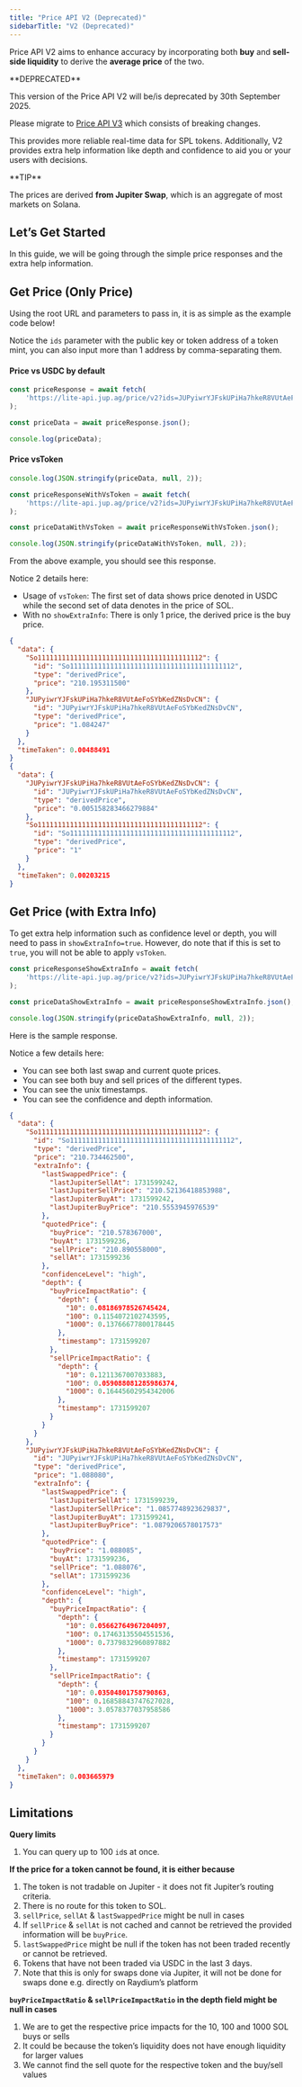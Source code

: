 ```yaml
---
title: "Price API V2 (Deprecated)"
sidebarTitle: "V2 (Deprecated)"
---
```


Price API V2 aims to enhance accuracy by incorporating both **buy** and **sell-side liquidity** to derive the **average price** of the two.

<Warning>
  **DEPRECATED**

  This version of the Price API V2 will be/is deprecated by 30th September 2025.

  Please migrate to [Price API V3](/docs/price/v3) which consists of breaking changes.
</Warning>

This provides more reliable real-time data for SPL tokens. Additionally, V2 provides extra help information like depth and confidence to aid you or your users with decisions.

<TIP>
  **TIP**

  The prices are derived **from Jupiter Swap**, which is an aggregate of most markets on Solana.
</TIP>

## Let’s Get Started

In this guide, we will be going through the simple price responses and the extra help information.

## Get Price (Only Price)

Using the root URL and parameters to pass in, it is as simple as the example code below!

Notice the `ids` parameter with the public key or token address of a token mint, you can also input more than 1 address by comma-separating them.

#### Price vs USDC by default

```js
const priceResponse = await fetch(
    'https://lite-api.jup.ag/price/v2?ids=JUPyiwrYJFskUPiHa7hkeR8VUtAeFoSYbKedZNsDvCN,So11111111111111111111111111111111111111112'
);

const priceData = await priceResponse.json();

console.log(priceData);
```

#### Price vsToken

```js
console.log(JSON.stringify(priceData, null, 2));

const priceResponseWithVsToken = await fetch(
    'https://lite-api.jup.ag/price/v2?ids=JUPyiwrYJFskUPiHa7hkeR8VUtAeFoSYbKedZNsDvCN,So11111111111111111111111111111111111111112&vsToken=So11111111111111111111111111111111111111112'
);

const priceDataWithVsToken = await priceResponseWithVsToken.json();

console.log(JSON.stringify(priceDataWithVsToken, null, 2));
```

From the above example, you should see this response.

Notice 2 details here:

* Usage of `vsToken`: The first set of data shows price denoted in USDC while the second set of data denotes in the price of SOL.
* With no `showExtraInfo`: There is only 1 price, the derived price is the buy price.

```json expandable
{
  "data": {
    "So11111111111111111111111111111111111111112": {
      "id": "So11111111111111111111111111111111111111112",
      "type": "derivedPrice",
      "price": "210.195311500"
    },
    "JUPyiwrYJFskUPiHa7hkeR8VUtAeFoSYbKedZNsDvCN": {
      "id": "JUPyiwrYJFskUPiHa7hkeR8VUtAeFoSYbKedZNsDvCN",
      "type": "derivedPrice",
      "price": "1.084247"
    }
  },
  "timeTaken": 0.00488491
}
{
  "data": {
    "JUPyiwrYJFskUPiHa7hkeR8VUtAeFoSYbKedZNsDvCN": {
      "id": "JUPyiwrYJFskUPiHa7hkeR8VUtAeFoSYbKedZNsDvCN",
      "type": "derivedPrice",
      "price": "0.005158283466279884"
    },
    "So11111111111111111111111111111111111111112": {
      "id": "So11111111111111111111111111111111111111112",
      "type": "derivedPrice",
      "price": "1"
    }
  },
  "timeTaken": 0.00203215
}
```

## Get Price (with Extra Info)

To get extra help information such as confidence level or depth, you will need to pass in `showExtraInfo=true`. However, do note that if this is set to `true`, you will not be able to apply `vsToken`.

```js
const priceResponseShowExtraInfo = await fetch(
    'https://lite-api.jup.ag/price/v2?ids=JUPyiwrYJFskUPiHa7hkeR8VUtAeFoSYbKedZNsDvCN,So11111111111111111111111111111111111111112&showExtraInfo=true'
);

const priceDataShowExtraInfo = await priceResponseShowExtraInfo.json();

console.log(JSON.stringify(priceDataShowExtraInfo, null, 2));
```

Here is the sample response.

Notice a few details here:

* You can see both last swap and current quote prices.
* You can see both buy and sell prices of the different types.
* You can see the unix timestamps.
* You can see the confidence and depth information.

```json expandable
{
  "data": {
    "So11111111111111111111111111111111111111112": {
      "id": "So11111111111111111111111111111111111111112",
      "type": "derivedPrice",
      "price": "210.734462500",
      "extraInfo": {
        "lastSwappedPrice": {
          "lastJupiterSellAt": 1731599242,
          "lastJupiterSellPrice": "210.52136418853988",
          "lastJupiterBuyAt": 1731599242,
          "lastJupiterBuyPrice": "210.5553945976539"
        },
        "quotedPrice": {
          "buyPrice": "210.578367000",
          "buyAt": 1731599236,
          "sellPrice": "210.890558000",
          "sellAt": 1731599236
        },
        "confidenceLevel": "high",
        "depth": {
          "buyPriceImpactRatio": {
            "depth": {
              "10": 0.08186978526745424,
              "100": 0.1154072102743595,
              "1000": 0.13766677800178445
            },
            "timestamp": 1731599207
          },
          "sellPriceImpactRatio": {
            "depth": {
              "10": 0.1211367007033883,
              "100": 0.059088081285986374,
              "1000": 0.16445602954342006
            },
            "timestamp": 1731599207
          }
        }
      }
    },
    "JUPyiwrYJFskUPiHa7hkeR8VUtAeFoSYbKedZNsDvCN": {
      "id": "JUPyiwrYJFskUPiHa7hkeR8VUtAeFoSYbKedZNsDvCN",
      "type": "derivedPrice",
      "price": "1.088080",
      "extraInfo": {
        "lastSwappedPrice": {
          "lastJupiterSellAt": 1731599239,
          "lastJupiterSellPrice": "1.0857748923629837",
          "lastJupiterBuyAt": 1731599241,
          "lastJupiterBuyPrice": "1.0879206578017573"
        },
        "quotedPrice": {
          "buyPrice": "1.088085",
          "buyAt": 1731599236,
          "sellPrice": "1.088076",
          "sellAt": 1731599236
        },
        "confidenceLevel": "high",
        "depth": {
          "buyPriceImpactRatio": {
            "depth": {
              "10": 0.05662764967204097,
              "100": 0.17463135504551536,
              "1000": 0.7379832960897882
            },
            "timestamp": 1731599207
          },
          "sellPriceImpactRatio": {
            "depth": {
              "10": 0.03504801758790863,
              "100": 0.16858843747627028,
              "1000": 3.0578377037958586
            },
            "timestamp": 1731599207
          }
        }
      }
    }
  },
  "timeTaken": 0.003665979
}
```

## Limitations

**Query limits**

1. You can query up to 100 `id`s at once.

**If the price for a token cannot be found, it is either because**

1. The token is not tradable on Jupiter - it does not fit Jupiter’s routing criteria.
2. There is no route for this token to SOL.
3. `sellPrice`, `sellAt` & `lastSwappedPrice` might be null in cases
4. If `sellPrice` & `sellAt` is not cached and cannot be retrieved the provided information will be `buyPrice`.
5. `lastSwappedPrice` might be null if the token has not been traded recently or cannot be retrieved.
6. Tokens that have not been traded via USDC in the last 3 days.
7. Note that this is only for swaps done via Jupiter, it will not be done for swaps done e.g. directly on Raydium’s platform

**`buyPriceImpactRatio` & `sellPriceImpactRatio` in the depth field might be null in cases**

1. We are to get the respective price impacts for the 10, 100 and 1000 SOL buys or sells
2. It could be because the token’s liquidity does not have enough liquidity for larger values
3. We cannot find the sell quote for the respective token and the buy/sell values

<Card title="Read about how we derive confidenceLevel or depth in Price API V2 here." href="https://www.jupresear.ch/t/introducing-the-price-v2-api/22175" icon="book" horizontal/>
